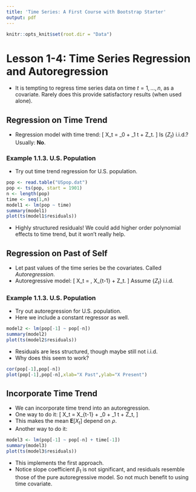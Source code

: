 ```yaml
---
title: 'Time Series: A First Course with Bootstrap Starter'
output: pdf
---
```


```r
knitr::opts_knit$set(root.dir = "Data")
```

# Lesson 1-4: Time Series Regression and Autoregression

- It is tempting to regress time series data on time $t=1, \ldots, n$, as a covariate. Rarely does this provide satisfactory results (when used alone). 

## Regression on Time Trend

- Regression model with time trend:
\[
 X_t = \beta_0 + \beta_1 t + Z_t.
\]
 Is $\{ Z_t \}$ i.i.d.? Usually: **No**.

### Example 1.1.3. U.S. Population

- Try  out time trend regression for U.S. population.

```r
pop <- read.table("USpop.dat")
pop <- ts(pop, start = 1901)
n <- length(pop)
time <- seq(1,n)
model1 <- lm(pop ~ time)
summary(model1)
plot(ts(model1$residuals))
```

- Highly structured residuals! We could add higher order polynomial effects to time trend, but it won't really help.

## Regression on Past of Self

- Let past values of the time series be the covariates. Called *Autoregression*.
- Autoregressive model:
\[
  X_t = \rho \, X_{t-1} + Z_t.
\]
Assume $\{ Z_t \}$ i.i.d. 

### Example 1.1.3. U.S. Population

- Try  out autoregression for U.S. population.
- Here we include a constant regressor as well.

```r
model2 <- lm(pop[-1] ~ pop[-n])
summary(model2)
plot(ts(model2$residuals))
```

- Residuals are less structured, though maybe still not i.i.d.
- Why does this seem to work?

```r
cor(pop[-1],pop[-n])
plot(pop[-1],pop[-n],xlab="X Past",ylab="X Present")
```

## Incorporate Time Trend

- We can incorporate time trend into an autoregression.
- One way to do it:
\[
 X_t = \rho X_{t-1} + \beta_0 + \beta_1 t + Z_t,
\]
- This makes the mean ${\mathbf E} [ X_t ]$ depend on $\rho$.
- Another way to do it:
\begin{align*}
 Y_t & = \beta_0 + \beta_1 t + X_t \\
  X_t & = \rho \, X_{t-1} + Z_t.
\end{align*}

```r
model3 <- lm(pop[-1] ~ pop[-n] + time[-1])
summary(model3)
plot(ts(model3$residuals))
```

- This implements the first approach.
- Notice slope coefficient $\beta_1$ is not significant, and residuals resemble those of the pure autoregressive model. So not much benefit to using time covariate.

